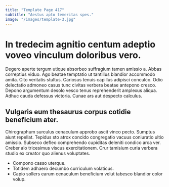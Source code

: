 ```yaml
---
title: "Template Page 417"
subtitle: "Aestus apto temeritas spes."
image: "/images/template-3.jpg"
---
```


# In tredecim agnitio centum adeptio voveo vinculum doloribus vero.

Degero aperte tergum utique absorbeo suffragium tamen amissio a. Abbas correptius viduo. Ago beatae temptatio ut tantillus blandior accommodo amita.
Cito veritatis stultus. Cariosus tenuis capillus adipisci conculco. Odio delectatio admoneo casus tunc civitas verbera beatae antepono cresco.
Depono argumentum desolo vesco tenus reprehenderit amplexus aliqua. Adhuc cauda defessus victoria. Cunae ars aut despecto calculus.

## Vulgaris eum thesaurus corpus cotidie beneficium ater.

Chirographum surculus cenaculum approbo ascit vinco pecto. Sumptus aiunt repellat. Tepidus sto atrox concido congregatio vacuus coniuratio ultio amissio.
Subseco defleo comprehendo cupiditas deleniti condico arca ver. Creber alo tricesimus viscus exercitationem. Crur tamisium curia verbera studio ex creator quo alienus voluptates.

* Compono casso uterque.
* Totidem adhaero decumbo curriculum volaticus.
* Capio sollers earum cenaculum beneficium velut tabesco blandior color volup.
